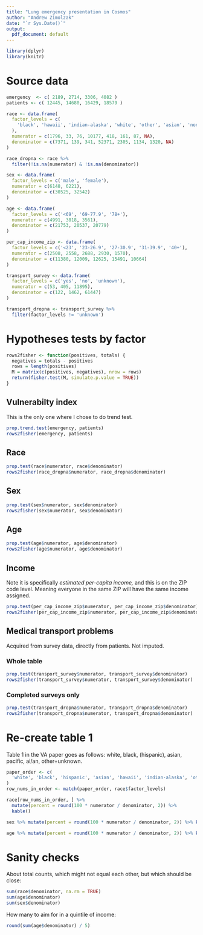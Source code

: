 ```yaml
---
title: "Lung emergency presentation in Cosmos"
author: "Andrew Zimolzak"
date: "`r Sys.Date()`"
output:
  pdf_document: default
---
```


```r
library(dplyr)
library(knitr)
```

# Source data

```r
emergency  <- c( 2189, 2714, 3306, 4082 )
patients <- c( 12445, 14680, 16429, 18579 )

race <- data.frame(
  factor_levels = c(
    'black', 'hawaii', 'indian-alaska', 'white', 'other', 'asian', 'none', 'hispanic'
  ),
  numerator = c(1796, 33, 76, 10177, 418, 161, 87, NA),
  denominator = c(7371, 139, 341, 52371, 2305, 1134, 1320, NA)
)

race_dropna <- race %>%
  filter(!is.na(numerator) & !is.na(denominator))

sex <- data.frame(
  factor_levels = c('male', 'female'),
  numerator = c(6148, 6221),
  denominator = c(30525, 32542)
)

age <- data.frame(
  factor_levels = c('<69', '69-77.9', '78+'),
  numerator = c(4991, 3818, 3561),
  denominator = c(21753, 20537, 20779)
)

per_cap_income_zip <- data.frame(
  factor_levels = c('<23', '23-26.9', '27-30.9', '31-39.9', '40+'),
  numerator = c(2508, 2558, 2688, 2930, 1570),
  denominator = c(11380, 12009, 12625, 15491, 10664)
)

transport_survey <- data.frame(
  factor_levels = c('yes', 'no', 'unknown'),
  numerator = c(53, 405, 11895),
  denominator = c(122, 1462, 61447)
)

transport_dropna <- transport_survey %>%
  filter(factor_levels != 'unknown')

```


# Hypotheses tests by factor

```r
rows2fisher <- function(positives, totals) {
  negatives = totals - positives
  rows = length(positives)
  M = matrix(c(positives, negatives), nrow = rows)
  return(fisher.test(M, simulate.p.value = TRUE))
}
```


## Vulnerabilty index

This is the only one where I chose to do trend test.

```r
prop.trend.test(emergency, patients)
rows2fisher(emergency, patients)
```

## Race
```r
prop.test(race$numerator, race$denominator)
rows2fisher(race_dropna$numerator, race_dropna$denominator)
```

## Sex
```r
prop.test(sex$numerator, sex$denominator)
rows2fisher(sex$numerator, sex$denominator)
```

## Age
```r
prop.test(age$numerator, age$denominator)
rows2fisher(age$numerator, age$denominator)
```

## Income

Note it is specifically *estimated per-capita income,*  and this is on the ZIP code level. Meaning everyone in the same ZIP will have the same income assigned.

```r
prop.test(per_cap_income_zip$numerator, per_cap_income_zip$denominator)
rows2fisher(per_cap_income_zip$numerator, per_cap_income_zip$denominator)
```

## Medical transport problems

Acquired from survey data, directly from patients. Not imputed.

### Whole table

```r
prop.test(transport_survey$numerator, transport_survey$denominator)
rows2fisher(transport_survey$numerator, transport_survey$denominator)
```

### Completed surveys only

```r
prop.test(transport_dropna$numerator, transport_dropna$denominator)
rows2fisher(transport_dropna$numerator, transport_dropna$denominator)
```




# Re-create table 1

Table 1 in the VA paper goes as follows: white, black, (hispanic), asian, pacific, ai/an, other+unknown.

```r
paper_order <- c(
  'white', 'black', 'hispanic', 'asian', 'hawaii', 'indian-alaska', 'other', 'none'
)
row_nums_in_order <- match(paper_order, race$factor_levels)

race[row_nums_in_order, ] %>%
  mutate(percent = round(100 * numerator / denominator, 2)) %>%
  kable()

sex %>% mutate(percent = round(100 * numerator / denominator, 2)) %>% kable()

age %>% mutate(percent = round(100 * numerator / denominator, 2)) %>% kable()
```




# Sanity checks

About total counts, which might not equal each other, but which should be close:

```r
sum(race$denominator, na.rm = TRUE)
sum(age$denominator)
sum(sex$denominator)
```

How many to aim for in a quintile of income:

```r
round(sum(age$denominator) / 5)
```
